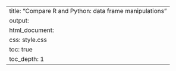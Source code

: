 ---
title: "Compare R and Python: data frame manipulations"
output: 
  html_document:
    css: style.css
    toc: true
    toc_depth: 1
---